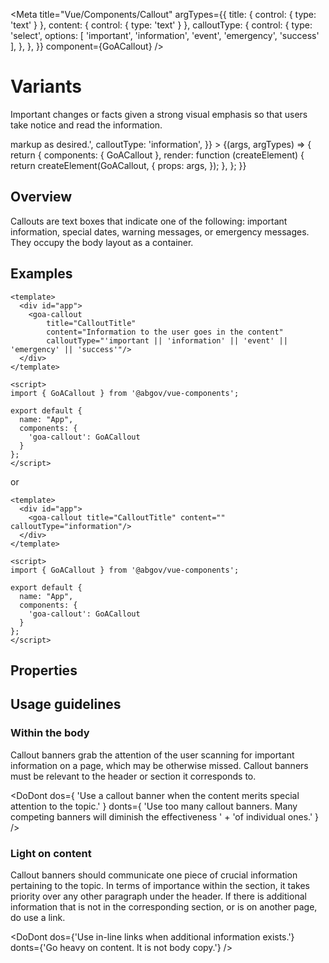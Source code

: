 
<Meta
  title="Vue/Components/Callout"
  argTypes={{
    title: { control: { type: 'text' } },
    content: { control: { type: 'text' } },
    calloutType: {
      control: {
        type: 'select',
        options: [
          'important',
          'information',
          'event',
          'emergency',
          'success'
        ],
      },
    },
  }}
  component={GoACallout}
/>

# Variants

Important changes or facts given a strong visual emphasis so that users take
notice and read the information.

<Canvas>
  <Story
    name="Variants"
    height={200}
    args={{
      title: 'Callout Title',
      content:
        'Information to the user goes in the content.  Information can include <b>markup</b> as desired.',
      calloutType: 'information',
    }}
  >
    {(args, argTypes) => {
      return {
        components: { GoACallout },
        render: function (createElement) {
          return createElement(GoACallout, {
            props: args,
          });
        },
      };
    }}
  </Story>
</Canvas>

## Overview

Callouts are text boxes that indicate one of the following: important information,
special dates, warning messages, or emergency messages. They occupy the body
layout as a container.

## Examples

```
<template>
  <div id="app">
    <goa-callout
        title="CalloutTitle"
        content="Information to the user goes in the content"
        calloutType="'important || 'information' || 'event' || 'emergency' || 'success'"/>
  </div>
</template>

<script>
import { GoACallout } from '@abgov/vue-components';

export default {
  name: "App",
  components: {
    'goa-callout': GoACallout
  }
};
</script>
```

or

```
<template>
  <div id="app">
    <goa-callout title="CalloutTitle" content="" calloutType="information"/>
  </div>
</template>

<script>
import { GoACallout } from '@abgov/vue-components';

export default {
  name: "App",
  components: {
    'goa-callout': GoACallout
  }
};
</script>
```

## Properties

<ArgsTable of={GoACallout} />
<Description of={GoACallout} />

## Usage guidelines

### Within the body

Callout banners grab the attention of the user scanning for important information on
a page, which may be otherwise missed. Callout banners must be relevant to the header
or section it corresponds to.

<DoDont
  dos={
    'Use a callout banner when the content merits special attention to the topic.'
  }
  donts={
    'Use too many callout banners. Many competing banners will diminish the effectiveness ' +
    'of individual ones.'
  }
/>

### Light on content

Callout banners should communicate one piece of crucial information pertaining to the topic. In terms of importance within the section, it takes priority over any other paragraph under the header. If there is additional information that is not in the corresponding section, or is on another page, do use a link.

<DoDont
  dos={'Use in-line links when additional information exists.'}
  donts={'Go heavy on content. It is not body copy.'}
/>

